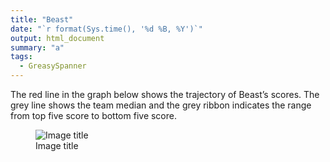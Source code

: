 ```yaml
---
title: "Beast"
date: "`r format(Sys.time(), '%d %B, %Y')`"
output: html_document
summary: "a"
tags:
  - GreasySpanner
---
```


The red line in the graph below shows the trajectory of Beast's scores. The grey line shows the team median and the grey ribbon indicates the range from top five score to bottom five score.

![Image title](Beast.jpg)
